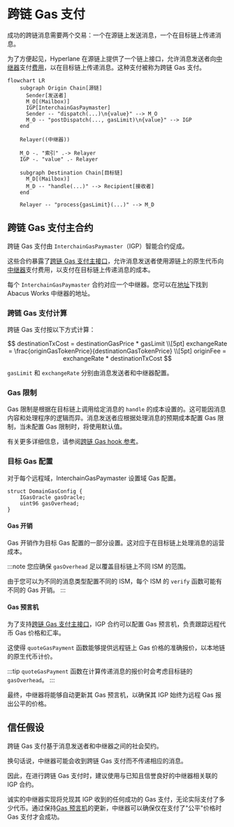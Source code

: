 # 跨链 Gas 支付

成功的跨链消息需要两个交易：一个在源链上发送消息，一个在目标链上传递消息。

为了方便起见，Hyperlane 在源链上提供了一个链上接口，允许消息发送者向[中继器](./agents/relayer.mdx)支付[费用](#跨链-gas-支付计算)，以在目标链上传递消息。这种支付被称为跨链 Gas 支付。

```mermaid
flowchart LR
    subgraph Origin Chain[源链]
      Sender[发送者]
      M_O[(Mailbox)]
      IGP[InterchainGasPaymaster]
      Sender -- "dispatch(...)\n{value}" --> M_O
      M_O -- "postDispatch(..., gasLimit)\n{value}" --> IGP
    end

    Relayer((中继器))

    M_O -. "索引" .-> Relayer
    IGP -. "value" .- Relayer

    subgraph Destination Chain[目标链]
      M_D[(Mailbox)]
      M_D -- "handle(...)" --> Recipient[接收者]
    end

    Relayer -- "process{gasLimit}(...)" --> M_D
```

## 跨链 Gas 支付主合约

跨链 Gas 支付由 `InterchainGasPaymaster`（IGP）智能合约促成。

这些合约暴露了[跨链 Gas 支付主接口](../reference/hooks/interchain-gas.mdx)，允许消息发送者使用源链上的原生代币向[中继器](./agents/relayer.mdx)支付费用，以支付在目标链上传递消息的成本。

每个 `InterchainGasPaymaster` 合约对应一个中继器。您可以在[地址](../reference/contract-addresses.mdx)下找到 Abacus Works 中继器的地址。

### 跨链 Gas 支付计算

跨链 Gas 支付按以下方式计算：

$$
destinationTxCost = destinationGasPrice * gasLimit
\\[5pt]
exchangeRate = \frac{originGasTokenPrice}{destinationGasTokenPrice}
\\[5pt]
originFee = exchangeRate * destinationTxCost
$$

`gasLimit` 和 `exchangeRate` 分别由消息发送者和中继器配置。

### Gas 限制

Gas 限制是根据在目标链上调用给定消息的 `handle` 的成本设置的。这可能因消息内容和处理程序的逻辑而异。消息发送者应根据处理消息的预期成本配置 Gas 限制，当未配置 Gas 限制时，将使用默认值。

有关更多详细信息，请参阅[跨链 Gas hook 参考](../reference/hooks/interchain-gas.mdx#post-dispatch)。

### 目标 Gas 配置

对于每个远程域，InterchainGasPaymaster 设置域 Gas 配置。

```solidity
struct DomainGasConfig {
    IGasOracle gasOracle;
    uint96 gasOverhead;
}
```

#### Gas 开销

Gas 开销作为目标 Gas 配置的一部分设置。这对应于在目标链上处理消息的运营成本。

:::note
您应确保 `gasOverhead` 足以覆盖目标链上不同 ISM 的范围。

由于您可以为不同的消息类型配置不同的 ISM，每个 ISM 的 `verify` 函数可能有不同的 Gas 开销。
:::

#### Gas 预言机

为了支持[跨链 Gas 支付主接口](../reference/hooks/interchain-gas.mdx)，IGP 合约可以配置 Gas 预言机，负责跟踪远程代币 Gas 价格和汇率。

这使得 `quoteGasPayment` 函数能够提供远程链上 Gas 价格的准确报价，以本地链的原生代币计价。

:::tip
`quoteGasPayment` 函数在计算传递消息的报价时会考虑目标链的 `gasOverhead`。
:::

最终，中继器将能够自动更新其 Gas 预言机，以确保其 IGP 始终为远程 Gas 报出公平的价格。

## 信任假设

跨链 Gas 支付基于消息发送者和中继器之间的社会契约。

换句话说，中继器可能会收到跨链 Gas 支付而不传递相应的消息。

因此，在进行跨链 Gas 支付时，建议使用与已知且信誉良好的中继器相关联的 IGP 合约。

诚实的中继器实现将兑现其 IGP 收到的任何成功的 Gas 支付，无论实际支付了多少代币。通过保持[Gas 预言机](../reference/hooks/interchain-gas.mdx)的更新，中继器可以确保仅在支付了"公平"价格时 Gas 支付才会成功。

